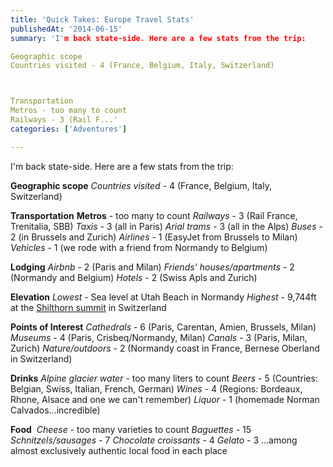 ```yaml
---
title: 'Quick Takes: Europe Travel Stats'
publishedAt: '2014-06-15'
summary: 'I'm back state-side. Here are a few stats from the trip:

Geographic scope
Countries visited - 4 (France, Belgium, Italy, Switzerland)



Transportation
Metros - too many to count
Railways - 3 (Rail F...'
categories: ['Adventures']

---
```


I'm back state-side. Here are a few stats from the trip:

**Geographic scope** *Countries visited* - 4 (France, Belgium, Italy, Switzerland)

**Transportation** **Metros** \- too many to count *Railways* - 3 (Rail France, Trenitalia, SBB) *Taxis* - 3 (all in Paris) *Arial trams* - 3 (all in the Alps) *Buses* - 2 (in Brussels and Zurich) *Airlines* - 1 (EasyJet from Brussels to Milan) *Vehicles* - 1 (we rode with a friend from Normandy to Belgium)

**Lodging** *Airbnb* - 2 (Paris and Milan) *Friends' houses/apartments* - 2 (Normandy and Belgium) *Hotels* - 2 (Swiss Apls and Zurich)

**Elevation** *Lowest* - Sea level at Utah Beach in Normandy *Highest* - 9,744ft at the [Shilthorn summit](https://en.wikipedia.org/wiki/Schilthorn) in Switzerland

**Points of Interest** *Cathedrals* - 6 (Paris, Carentan, Amien, Brussels, Milan) *Museums* - 4 (Paris, Crisbeq/Normandy, Milan) *Canals* - 3 (Paris, Milan, Zurich) *Nature/outdoors* - 2 (Normandy coast in France, Bernese Oberland in Switzerland)

**Drinks** *Alpine glacier water* - too many liters to count *Beers* - 5 (Countries: Belgian, Swiss, Italian, French, German) *Wines* - 4 (Regions: Bordeaux, Rhone, Alsace and one we can't remember) *Liquor* - 1 (homemade Norman Calvados...incredible)

**Food**  *Cheese* - too many varieties to count *Baguettes* - 15 *Schnitzels/sausages* - 7 *Chocolate croissants* - 4 *Gelato* - 3 ...among almost exclusively authentic local food in each place
